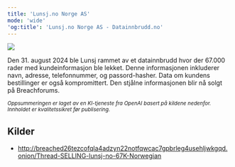 ```yaml
---
title: 'Lunsj.no Norge AS'
mode: 'wide'
'og:title': 'Lunsj.no Norge AS - Datainnbrudd.no'
---
```


<Frame>
<img src="/images/lunsj.png" noZoom/>
</Frame>

Den 31. august 2024 ble Lunsj rammet av et datainnbrudd hvor der 67.000 rader med kundeinformasjon ble lekket. Denne informasjonen inkluderer navn, adresse, telefonnummer, og passord-hasher. Data om kundens bestillinger er også kompromittert. Den stjålne informasjonen blir nå solgt på Breachforums.

<sup><i>Oppsummeringen er laget av en KI-tjeneste fra OpenAI basert på kildene nedenfor. Innholdet er kvalitetssikret før publisering.</i></sup>

## Kilder
- http://breached26tezcofqla4adzyn22notfqwcac7gpbrleg4usehljwkgqd.onion/Thread-SELLING-lunsj-no-67K-Norwegian
